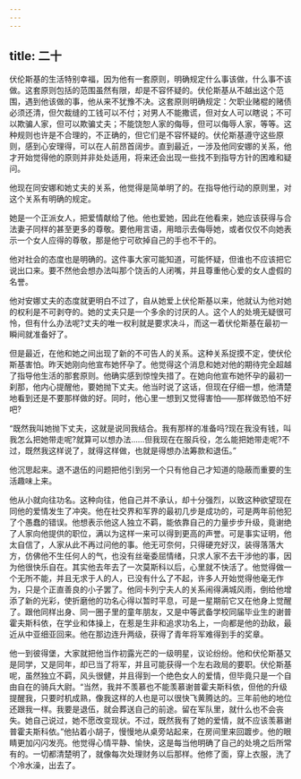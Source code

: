 ```yaml
---
---
---
```

title: 二十
---




伏伦斯基的生活特别幸福，因为他有一套原则，明确规定什么事该做，什么事不该做。这套原则包括的范围虽然有限，却是不容怀疑的。伏伦斯基从不越出这个范围，遇到他该做的事，他从来不犹豫不决。这套原则明确规定：欠职业赌棍的赌债必须还清，但欠裁缝的工钱可以不付；对男人不能撒谎，但对女人可以瞎说；不可以欺骗人家，但可以欺骗丈夫；不能饶恕人家的侮辱，但可以侮辱人家，等等。这种规则也许是不合理的，不正确的，但它们是不容怀疑的。伏伦斯基遵守这些原则，感到心安理得，可以在人前昂首阔步。直到最近，一涉及他同安娜的关系，他才开始觉得他的原则并非处处适用，将来还会出现一些找不到指导方针的困难和疑问。

他现在同安娜和她丈夫的关系，他觉得是简单明了的。在指导他行动的原则里，对这个关系有明确的规定。

她是一个正派女人，把爱情献给了他。他也爱她，因此在他看来，她应该获得与合法妻子同样的甚至更多的尊敬。要他用言语，用暗示去侮辱她，或者仅仅不向她表示一个女人应得的尊敬，那是他宁可砍掉自己的手也不干的。

他对社会的态度也是明确的。这件事大家可能知道，可能怀疑，但谁也不应该把它说出口来。要不然他会想办法叫那个饶舌的人闭嘴，并且尊重他心爱的女人虚假的名誉。

他对安娜丈夫的态度就更明白不过了，自从她爱上伏伦斯基以来，他就认为他对她的权利是不可剥夺的。她的丈夫只是一个多余的讨厌的人。这个人的处境无疑很可怜，但有什么办法呢?丈夫的唯一权利就是要求决斗，而这一着伏伦斯基在最初一瞬间就准备好了。

但是最近，在他和她之间出现了新的不可告人的关系。这种关系捉摸不定，使伏伦斯基害怕。昨天她刚向他宣布她怀孕了。他觉得这个消息和她对他的期待完全超越了指导他生活的那套原则。他确实感到惊惶失措了。在她向他宣布她怀孕的最初一刹那，他内心提醒他，要她抛下丈夫。他当时说了这话，但现在仔细一想，他清楚地看到还是不要那样做的好。同时，他心里一想到又觉得害怕——那样做恐怕不好吧?

“既然我叫她抛下丈夫，这就是说同我结合。我有那样的准备吗?现在我没有钱，叫我怎么把她带走呢?就算可以想办法……但我现在在服兵役，怎么能把她带走呢?不过，既然我这样说了，就得这样做，也就是得想办法筹款和退伍。”

他沉思起来。退不退伍的问题把他引到另一个只有他自己才知道的隐蔽而重要的生活趣味上来。

他从小就向往功名。这种向往，他自己并不承认，却十分强烈，以致这种欲望现在同他的爱情发生了冲突。他在社交界和军界的最初几步是成功的，可是两年前他犯了个愚蠢的错误。他想表示他这人独立不羁，能依靠自己的力量步步升级，竟谢绝了人家向他提供的职位，满以为这样一来可以得到更高的声誉。可是事实证明，他太自信了，人家从此不再过问他的事。他无可奈何，只得硬充好汉，装得落落大方，仿佛他不生任何人的气，也没有丝毫委屈情绪，只求人家不去干涉他的事，因为他很快乐自在。其实他去年去了一次莫斯科以后，心里就不快活了。他觉得做一个无所不能，并且无求于人的人，已没有什么了不起，许多人开始觉得他毫无作为，只是个正直善良的小子罢了。他同卡列宁夫人的关系闹得满城风雨，倒给他增添了新的光彩，使折磨他的功名心得以暂时平息，可是一星期前它又在他身上觉醒了。跟他同样出身、同一圈子里的童年朋友，又是中等武备学校同届毕业生的谢普霍夫斯科依，在学业和体操上，在惹是生非和追求功名上，一向都是他的劲敌，最近从中亚细亚回来。他在那边连升两级，获得了青年将军难得到手的奖章。

他一到彼得堡，大家就把他当作初露光芒的一级明星，议论纷纷。他和伏伦斯基又是同学，又是同年，却已当了将军，并且可能获得一个左右政局的要职。伏伦斯基呢，虽然独立不羁，风头很健，并且得到一个绝色女人的爱情，但毕竟只是一个自由自在的骑兵大尉。“当然，我并不羡慕也不能羡慕谢普霍夫斯科依，但他的升级提醒我，只要时机成熟，像我这样的人也是可以很快飞黄腾达的。三年前他的地位还跟我一样。我要是退伍，就会葬送自己的前途。留在军队里，就什么也不会丧失。她自己说过，她不愿改变现状。不过，既然我有了她的爱情，就不应该羡慕谢普霍夫斯科依。”他拈着小胡子，慢慢地从桌旁站起来，在房间里来回踱步。他的眼睛更加闪闪发亮。他觉得心情平静、愉快，这是每当他明确了自己的处境之后所常有的。一切都清楚明了，就像每次处理财务以后那样。他修了面，穿上衣服，洗了个冷水澡，出去了。
